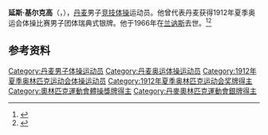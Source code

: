 {{NoteTA|G1=Sports}}
'''延斯·基尔克高'''（{{lang-da|Jens Kirkegaard}}，{{bd|1889年|6月1日|1966年|4月20日}}），[[丹麦|丹麦]]男子[[竞技体操|竞技体操]]运动员。他曾代表丹麦获得1912年夏季奥运会体操比赛男子团体瑞典式银牌。他于1966年在[[兰讷斯|兰讷斯]]去世。<ref>{{Cite web|title=Jens KIRKEGAARD|url=https://www.olympic.org/jens-kirkegaard|accessdate=2021-03-28|work=International Olympic Committee|archive-date=2017-11-17|archive-url=https://web.archive.org/web/20171117002656/https://www.olympic.org/Jens-Kirkegaard|dead-url=no}}</ref><ref>{{Cite web|title=Jens Kirkegaard|url=https://www.sports-reference.com/olympics/athletes/ki/jens-kirkegaard-1.html|accessdate=2021-03-28|work=Sports Reference|archiveurl=https://web.archive.org/web/20200417160334/https://www.sports-reference.com/olympics/athletes/ki/jens-kirkegaard-1.html|archivedate=2020-04-17}}</ref>

== 参考资料 ==
{{reflist}}

{{Authority control}}
{{DEFAULTSORT:Kirkegaard, Jens}}
[[Category:丹麦男子体操运动员|Category:丹麦男子体操运动员]]
[[Category:丹麦奥运体操运动员|Category:丹麦奥运体操运动员]]
[[Category:1912年夏季奥林匹克运动会体操运动员|Category:1912年夏季奥林匹克运动会体操运动员]]
[[Category:1912年夏季奥林匹克运动会奖牌得主|Category:1912年夏季奥林匹克运动会奖牌得主]]
[[Category:奧林匹克運動會體操獎牌得主|Category:奧林匹克運動會體操獎牌得主]]
[[Category:丹麥奧林匹克運動會銀牌得主|Category:丹麥奧林匹克運動會銀牌得主]]